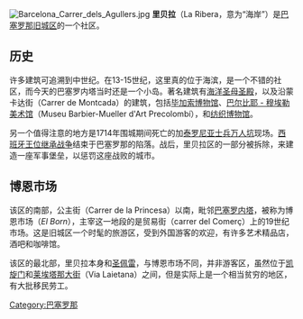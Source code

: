 [[Image:Barcelona_Carrer_dels_Agullers.jpg|thumb]]
'''里贝拉'''（La Ribera，意为“海岸”）是[[巴塞罗那|巴塞罗那]][[旧城区_(巴塞罗那)|旧城区]]的一个社区。

==历史==
许多建筑可追溯到中世纪。在13-15世纪，这里真的位于海滨，是一个不错的社区，而今天的巴塞罗内塔当时还是一个小岛。著名建筑有[[海洋圣母圣殿|海洋圣母圣殿]]，以及沿蒙卡达街（Carrer de Montcada）的建筑，包括[[毕加索博物馆|毕加索博物馆]]、[[巴尔比耶_-_穆埃勒美术馆|巴尔比耶 - 穆埃勒美术馆]]（Museu Barbier-Mueller d'Art Precolombí），和[[纺织博物馆|纺织博物馆]]。

另一个值得注意的地方是1714年围城期间死亡的加[[泰罗尼亚士兵万人坑|泰罗尼亚士兵万人坑]]现场。[[西班牙王位继承战争|西班牙王位继承战争]]结束于巴塞罗那的陷落。战后，里贝拉区的一部分被拆除，来建造一座军事堡垒，以惩罚这座战败的城市。

==博恩市场==
该区的南部，公主街（Carrer de la Princesa）以南，毗邻[[巴塞罗内塔|巴塞罗内塔]]，被称为博恩市场（''El Born''），主宰这一地段的是贸易街（carrer del Comerç）上的19世纪市场。这是旧城区一个时髦的旅游区，受到外国游客的欢迎，有许多艺术精品店，酒吧和咖啡馆。

该区的最北部，里贝拉本身和[[圣佩雷|圣佩雷]]，与博恩市场不同，并非游客区，虽然位于[[凯旋门|凯旋门]]和[[莱埃塔那大街|莱埃塔那大街]]（Via Laietana）之间，但是实际上是一个相当贫穷的地区，有大批移民劳工。

{{coord|41|23|01|N|2|10|59|E|display=title|region:ES-CT_type:city(22558)_source:cawiki}}

[[Category:巴塞罗那|Category:巴塞罗那]]